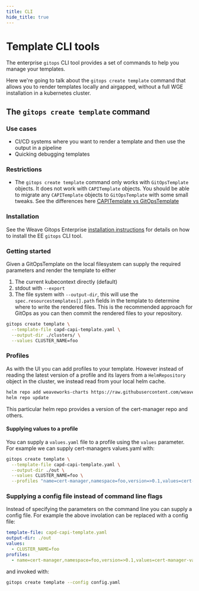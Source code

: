 ```yaml
---
title: CLI
hide_title: true
---
```



# Template CLI tools <TierLabel tiers="Enterprise" />

The enterprise `gitops` CLI tool provides a set of commands to help you manage your templates.

Here we're going to talk about the `gitops create template` command that allows you to render templates locally and airgapped, without a full WGE installation in a kubernetes cluster.

## The `gitops create template` command

### Use cases

- CI/CD systems where you want to render a template and then use the output in a pipeline
- Quicking debugging templates

### Restrictions

- The `gitops create template` command only works with `GitOpsTemplate` objects. It does not work with `CAPITemplate` objects. You should be able to migrate any `CAPITemplate` objects to `GitOpsTemplate` with some small tweaks. See the differences here [CAPITemplate vs GitOpsTemplate](./templates.mdx#differences-between-capitemplate-and-gitopstemplate)

### Installation

See the Weave Gitops Enterprise [installation instructions](../installation/weave-gitops-enterprise/index.mdx#7-install-the-cli) for details on how to install the EE `gitops` CLI tool.

### Getting started

Given a GitOpsTemplate on the local filesystem can supply the required parameters and render the template to either
1. The current kubecontext directly (default)
2. stdout with `--export`
3. The file system with `--output-dir`, this will use the `spec.resourcestemplates[].path` fields in the template to determine where to write the rendered files. This is the recommended approach for GitOps as you can then commit the rendered files to your repository.

```bash
gitops create template \
  --template-file capd-capi-template.yaml \
  --output-dir ./clusters/ \
  --values CLUSTER_NAME=foo
```

### Profiles

As with the UI you can add profiles to your template. However instead of reading the latest version of a profile and its layers from a `HelmRepository` object in the cluster, we instead read from your local helm cache.

```bash
helm repo add weaveworks-charts https://raw.githubusercontent.com/weaveworks/weave-gitops-profile-examples/gh-pages
helm repo update
```

This particular helm repo provides a version of the cert-manager repo and others.


#### Supplying values to a profile

You can supply a `values.yaml` file to a profile using the `values` parameter. For example we can supply cert-managers values.yaml with:

```bash
gitops create template \
  --template-file capd-capi-template.yaml \
  --output-dir ./out \
  --values CLUSTER_NAME=foo \
  --profiles "name=cert-manager,namespace=foo,version=>0.1,values=cert-manager-values.yaml"
```

### Supplying a config file instead of command line flags

Instead of specifying the parameters on the command line you can supply a config file. For example the above involation can be replaced with a config file:

```yaml title=config.yaml
template-file: capd-capi-template.yaml
output-dir: ./out
values:
  - CLUSTER_NAME=foo
profiles:
  - name=cert-manager,namespace=foo,version=>0.1,values=cert-manager-values.yaml
```

and invoked with:

```bash
gitops create template --config config.yaml
```
